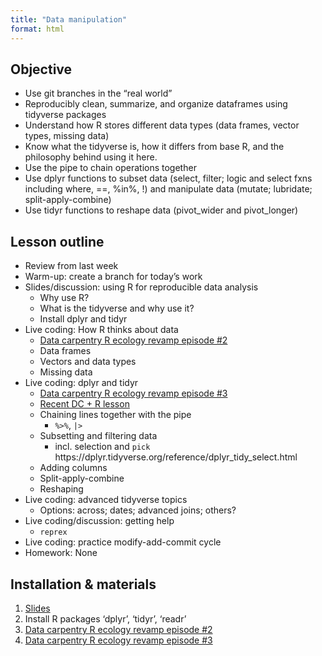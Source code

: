 ```yaml
---
title: "Data manipulation"
format: html
---
```


## Objective

-   Use git branches in the "real world"
-   Reproducibly clean, summarize, and organize dataframes using tidyverse packages
-   Understand how R stores different data types (data frames, vector types, missing data)
-   Know what the tidyverse is, how it differs from base R, and the philosophy behind using it here.
-   Use the pipe to chain operations together
-   Use dplyr functions to subset data (select, filter; logic and select fxns including where, ==, %in%, !) and manipulate data (mutate; lubridate; split-apply-combine)
-   Use tidyr functions to reshape data (pivot_wider and pivot_longer)

## Lesson outline

-   Review from last week
-   Warm-up: create a branch for today's work
-   Slides/discussion: using R for reproducible data analysis
    -   Why use R?
    -   What is the tidyverse and why use it?
    -   Install dplyr and tidyr
-   Live coding: How R thinks about data
    -   [Data carpentry R ecology revamp episode #2](https://www.michaelc-m.com/Rewrite-R-ecology-lesson/02-how-r-thinks-about-data)
    -   Data frames
    -   Vectors and data types
    -   Missing data
-   Live coding: dplyr and tidyr
    -   [Data carpentry R ecology revamp episode #3](https://www.michaelc-m.com/Rewrite-R-ecology-lesson/03-working-with-data)
    -   [Recent DC + R lesson](https://datacarpentry.org/R-ecology-lesson/03-dplyr.html)
    -   Chaining lines together with the pipe
        -   `%>%`, `|>`
    -   Subsetting and filtering data
        -   incl. selection and `pick` https://dplyr.tidyverse.org/reference/dplyr_tidy_select.html
    -   Adding columns
    -   Split-apply-combine
    -   Reshaping
-   Live coding: advanced tidyverse topics
    -   Options: across; dates; advanced joins; others?
-   Live coding/discussion: getting help
    -   `reprex`
-   Live coding: practice modify-add-commit cycle
-   Homework: None

## Installation & materials

1.  [Slides](https://docs.google.com/presentation/d/1YoVpsCq6MWv6TYiBil79b4X_qGRUiviYmjZPBEz7WqE/edit#slide=id.p)
2.  Install R packages 'dplyr', 'tidyr', 'readr'
3.  [Data carpentry R ecology revamp episode #2](https://www.michaelc-m.com/Rewrite-R-ecology-lesson/02-how-r-thinks-about-data)
4.  [Data carpentry R ecology revamp episode #3](https://www.michaelc-m.com/Rewrite-R-ecology-lesson/03-working-with-data)

<!-- ## Notes from before -->

<!-- ### Modifications -->

<!-- -   Explain data.frames and types of vectors, but skip over exercises on coercion and factors -->

<!-- -   Clarify difference between `==` and `%in%`, including that no warning or error given for `==` that induces vector recycling -->

<!-- -   End with saving script and doing an add-commit-push cycle to sync local repository with GitHub repository -->

<!-- ### Teaching notes -->

<!-- -   Have students install each package separately rather than as the tidyverse---can be important to know which functions come from which packages -->

<!-- ### Homework -->

<!-- None -->

<!-- ------------------------------------------------------------------------ -->

<!-- Thoughts on things to add... -->

<!-- -   create a consistent set of data files to share with everyone -->

<!-- -   consider using the main-and-forks repo structure to give folks practice updating from upstream? -->

<!-- -   share [this cheatsheet](https://raw.githubusercontent.com/rstudio/cheatsheets/main/data-transformation.pdf) -->
